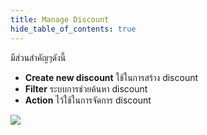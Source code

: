 ```yaml
---
title: Manage Discount
hide_table_of_contents: true
---
```



มีส่วนสำคัญๆดังนี้
- **Create new discount** ใช้ในการสร้าง discount
- **Filter** ระบบการช่วยค้นหา discount
- **Action** ไว้ใช้ในการจัดการ discount

![](/img/Manage-discount.png)

<DocCardList />